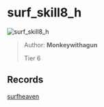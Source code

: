 
# surf_skill8_h

![surf_skill8_h](https://raw.githubusercontent.com/Sayt123/SurfMapPics/Maps-and-bonuses/csgo/surf_skill8_h.jpg)

> Author: **Monkeywithagun**
>
> Tier 6

## Records

[surfheaven](https://surfheaven.eu/map/surf_skill8_h)
